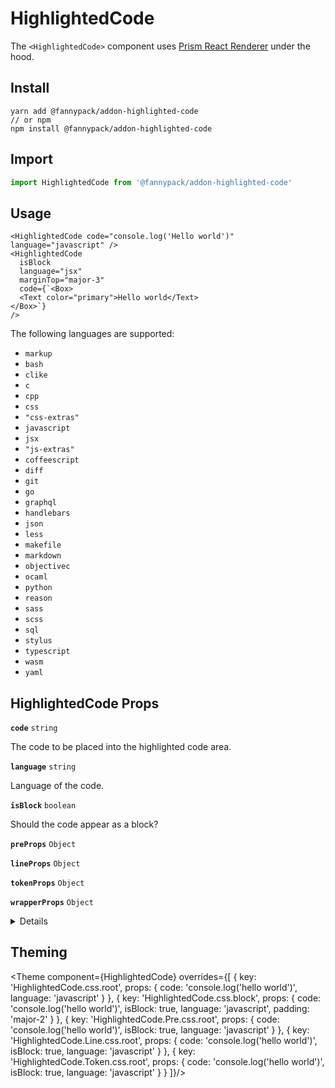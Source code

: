 
# HighlightedCode

The <code>&#60;HighlightedCode&#62;</code> component uses [Prism React Renderer](https://github.com/FormidableLabs/prism-react-rendere) under the hood.

## Install

```
yarn add @fannypack/addon-highlighted-code
// or npm
npm install @fannypack/addon-highlighted-code
```

## Import

```javascript
import HighlightedCode from '@fannypack/addon-highlighted-code'
```

## Usage

```jsx-live
<HighlightedCode code="console.log('Hello world')" language="javascript" />
<HighlightedCode
  isBlock
  language="jsx"
  marginTop="major-3"
  code={`<Box>
  <Text color="primary">Hello world</Text>
</Box>`}
/>
```

The following languages are supported:

- <code>markup</code>
- <code>bash</code>
- <code>clike</code>
- <code>c</code>
- <code>cpp</code>
- <code>css</code>
- <code>"css-extras"</code>
- <code>javascript</code>
- <code>jsx</code>
- <code>"js-extras"</code>
- <code>coffeescript</code>
- <code>diff</code>
- <code>git</code>
- <code>go</code>
- <code>graphql</code>
- <code>handlebars</code>
- <code>json</code>
- <code>less</code>
- <code>makefile</code>
- <code>markdown</code>
- <code>objectivec</code>
- <code>ocaml</code>
- <code>python</code>
- <code>reason</code>
- <code>sass</code>
- <code>scss</code>
- <code>sql</code>
- <code>stylus</code>
- <code>typescript</code>
- <code>wasm</code>
- <code>yaml</code>

## HighlightedCode Props

<!-- Automatically generated -->

**<Code marginRight="major-1">code</Code>** <Code fontSize="150" palette="primary">string</Code> 

The code to be placed into the highlighted code area.

<Box marginBottom="major-4" />

**<Code marginRight="major-1">language</Code>** <Code fontSize="150" palette="primary">string</Code> 

Language of the code.

<Box marginBottom="major-4" />

**<Code marginRight="major-1">isBlock</Code>** <Code fontSize="150" palette="primary">boolean</Code> 

Should the code appear as a block?

<Box marginBottom="major-4" />

**<Code marginRight="major-1">preProps</Code>** <Code fontSize="150" palette="primary">Object</Code> 

<Box marginBottom="major-4" />

**<Code marginRight="major-1">lineProps</Code>** <Code fontSize="150" palette="primary">Object</Code> 

<Box marginBottom="major-4" />

**<Code marginRight="major-1">tokenProps</Code>** <Code fontSize="150" palette="primary">Object</Code> 

<Box marginBottom="major-4" />

**<Code marginRight="major-1">wrapperProps</Code>** <Code fontSize="150" palette="primary">Object</Code> 

<Box marginBottom="major-4" />

<details><Box use="summary" marginBottom="major-2">Inherits <code><strong>Box</strong></code> props</Box>

**<Code marginRight="major-1">use</Code>**  

<Code isBlock palette="primary" fontSize="150" padding="minor-1" marginBottom="major-2">
{`string
  | (ComponentClass<any, any> & { useProps: any; })
  | (FunctionComponent<any> & { useProps: any; })`}
</Code>

<Box marginBottom="major-4" />

**<Code marginRight="major-1">className</Code>** <Code fontSize="150" palette="primary">string</Code> 

<Box marginBottom="major-4" />

**<Code marginRight="major-1">children</Code>**  

<Code isBlock palette="primary" fontSize="150" padding="minor-1" marginBottom="major-2">
{`string
  | number
  | boolean
  | {}
  | ReactElement<any, string
  | ((props: any) => ReactElement<any, string
  | ...
  | (new (props: any) => Component<any, any, any>)>)
  | (new (props: any) => Component<any, any, any>)>
  | ReactNodeArray
  | ReactPortal
  | ((props: BoxProps) => ReactNode)`}
</Code>

<Box marginBottom="major-4" />

**<Code marginRight="major-1">altitude</Code>** <Code fontSize="150" palette="primary">string</Code> 

<Box marginBottom="major-4" />

**<Code marginRight="major-1">variant</Code>** <Code fontSize="150" palette="primary">string</Code> 

<Box marginBottom="major-4" />

**<Code marginRight="major-1">colorMode</Code>** <Code fontSize="150" palette="primary">string</Code> 

<Box marginBottom="major-4" />

**<Code marginRight="major-1">overrides</Code>**  

<Code isBlock palette="primary" fontSize="150" padding="minor-1" marginBottom="major-2">
{`{
  altitudes?: AltitudesThemeConfig;
  borders?: BordersThemeConfig;
  borderRadii?: BorderRadiiThemeConfig;
  breakpoints?: BreakpointsThemeConfig;
  fonts?: FontsThemeConfig;
  fontSizes?: FontSizeThemeConfig;
  ... 84 more ...;
  Template?: TemplateThemeConfig;
}`}
</Code>

<Box marginBottom="major-4" />

**<Code marginRight="major-1">elementRef</Code>** <Code fontSize="150" palette="primary">((instance: any) =&#62; void) | RefObject&#60;any&#62;</Code> 

<Box marginBottom="major-4" />

**<Code marginRight="major-1">themeKey</Code>** <Code fontSize="150" palette="primary">string</Code> 

<Box marginBottom="major-4" />

</details>
            

## Theming

<Theme
  component={HighlightedCode}
  overrides={[
    {
      key: 'HighlightedCode.css.root',
      props: { code: 'console.log(\'hello world\')', language: 'javascript' }
    },
    {
      key: 'HighlightedCode.css.block',
      props: { code: 'console.log(\'hello world\')', isBlock: true, language: 'javascript', padding: 'major-2' }
    },
    {
      key: 'HighlightedCode.Pre.css.root',
      props: { code: 'console.log(\'hello world\')', isBlock: true, language: 'javascript' }
    },
    {
      key: 'HighlightedCode.Line.css.root',
      props: { code: 'console.log(\'hello world\')', isBlock: true, language: 'javascript' }
    },
    {
      key: 'HighlightedCode.Token.css.root',
      props: { code: 'console.log(\'hello world\')', isBlock: true, language: 'javascript' }
    }
  ]}/>
